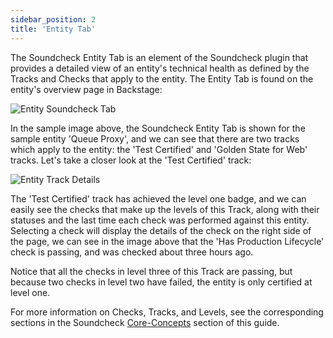 ```yaml
---
sidebar_position: 2
title: 'Entity Tab'
---
```


The Soundcheck Entity Tab is an element of the Soundcheck plugin that provides a detailed view
of an entity's technical health as defined by the Tracks and Checks that apply to the entity. The
Entity Tab is found on the entity's overview page in Backstage:

![Entity Soundcheck Tab](../images/elements/soundcheck-entity-tab.png)

In the sample image above, the Soundcheck Entity Tab is shown for the sample entity 'Queue Proxy',
and we can see that there are two tracks which apply to the entity: the 'Test Certified' and 'Golden
State for Web' tracks. Let's take a closer look at the 'Test Certified' track:

![Entity Track Details](../images/elements/soundcheck-entity-tab-detailed.png)

The 'Test Certified' track has achieved the level one badge, and we can easily see the checks that
make up the levels of this Track, along with their statuses and the last time each check was
performed against this entity. Selecting a check will display the details of the check on the right
side of the page, we can see in the image above that the 'Has Production Lifecycle' check is
passing, and was checked about three hours ago.

Notice that all the checks in level three of this Track are passing, but because two checks in level
two have failed, the entity is only certified at level one.

For more information on Checks, Tracks, and Levels, see the corresponding sections in the Soundcheck
[Core-Concepts](/category/core-concepts)
section of this guide.